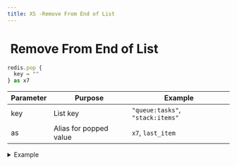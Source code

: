 ```yaml
---
title: XS -Remove From End of List
---
```


# <img src="../assets/docuBadge (11).png" alt="" data-size="line"> Remove From End of List <a href="#xs-remove-from-end-of-list" id="xs-remove-from-end-of-list"></a>

```javascript
redis.pop {
  key = ""
} as x7
```

| Parameter | Purpose                | Example                          |
| --------- | ---------------------- | -------------------------------- |
| key       | List key               | `"queue:tasks"`, `"stack:items"` |
| as        | Alias for popped value | `x7`, `last_item`                |

<details>

<summary>Example</summary>

```javascript
redis.pop {
  key = "task_queue"
} as next_task
```

* Removes and returns last element
* Returns null if list is empty
* Reduces list length by 1
* Common for stack operations

</details>

